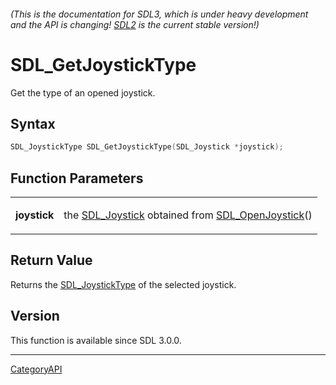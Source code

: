 ====== (This is the documentation for SDL3, which is under heavy development and the API is changing! [https://wiki.libsdl.org/ SDL2] is the current stable version!) ======
= SDL_GetJoystickType =

Get the type of an opened joystick.

== Syntax ==

<syntaxhighlight lang='c'>
SDL_JoystickType SDL_GetJoystickType(SDL_Joystick *joystick);
</syntaxhighlight>

== Function Parameters ==

{|
|'''joystick'''
|the [[SDL_Joystick]] obtained from [[SDL_OpenJoystick]]()
|}

== Return Value ==

Returns the [[SDL_JoystickType]] of the selected joystick.

== Version ==

This function is available since SDL 3.0.0.

----
[[CategoryAPI]]


